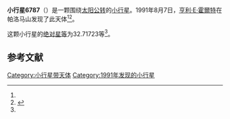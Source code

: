 {{Infobox planet
| bgcolour = #FFFFC0
| name = 6787
| symbol = 
| image = 
| caption = 
| discovery = yes
| discovery_ref = 
| discoverer = [[亨利·E·霍爾特|亨利·E·霍爾特]]
| discovery_site = [[帕洛马山|帕洛马山]] 
| discovered = 1991年8月7日
| designations = yes
| mp_name = 
| named_after = 
| alt_names = 1991 PF15/ 1971 OG1 / 1974 LG / 1981 PR / 1981 RX2 / 1985 YH2
| mp_category = [[主带小行星|主带小行星]]
| orbit_ref = <ref name="a">[http://ssd.jpl.nasa.gov/sbdb.cgi?sstr=6787 6787] {{Wayback|url=http://ssd.jpl.nasa.gov/sbdb.cgi?sstr=6787 |date=20110610051834 }}，小行星數據庫瀏覽器（JPL Small-Body Database Browser）－[[美国国家航空航天局|美国国家航空航天局]]喷气推进实验室</ref>
| epoch = 2456400.5 (2013年4月18日更新)
| aphelion = {{convert|2.5611511|AU|km|3|abbr=on|lk=out}}
| perihelion = {{convert|1.9029487|AU|km|3|abbr=on}}
| semimajor = {{convert|2.2320499|AU|km|3|abbr=on}}
| eccentricity = 0.1474435
| period = 1218.019585 [[日|日]]<br />3.33[[儒略年|儒略年]]
| avg_speed = 
| inclination = 3.29023
| asc_node = 263.78511
| mean_anomaly = 
| arg_peri = 32.71723
| satellites = 
| physical_characteristics = yes
| dimensions = 
| mass = 
| density = 
| surface_grav = 
| escape_velocity = 
| sidereal_day = 
| axial_tilt = 
| pole_ecliptic_lat = 
| pole_ecliptic_lon = 
| albedo = 
| temperatures= 
| temp_name1 = 
| mean_temp_1 = 
| max_temp_1 = 
| temp_name2 = 
| max_temp_2 = 
| spectral_type = 
| abs_magnitude = 32.71723
}}

'''小行星6787'''（{{lang-en|6787}}）是一颗围绕[[太阳|太阳]][[公转|公转]]的[[小行星|小行星]]。1991年8月7日，[[亨利·E·霍爾特|亨利·E·霍爾特]]在帕洛马山发现了此天体<ref name="a" /><ref>{{cite news|title=小行星列表|url=http://cfa-www.harvard.edu/iau/lists/NumberedMPs.txt|accessdate=2013-07-08|newspaper=哈佛大学|archive-date=2008-05-17|archive-url=https://web.archive.org/web/20080517010638/http://cfa-www.harvard.edu/iau/lists/NumberedMPs.txt|dead-url=no}}</ref>。

这颗小行星的[[绝对星等|绝对星等]]为32.71723等<ref name="a" />。

==参考文献==
{{reflist}}
{{Minor Planet Number|[[小行星6786|小行星6786]]|[[小行星6788|小行星6788]]}}

{{小天体}}

[[Category:小行星带天体|Category:小行星带天体]]
[[Category:1991年发现的小行星|Category:1991年发现的小行星]]

{{asteroid-stub}}